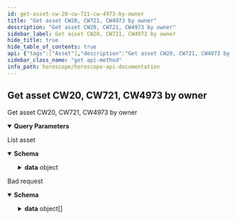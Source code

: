 ```yaml
---
id: get-asset-cw-20-cw-721-cw-4973-by-owner
title: "Get asset CW20, CW721, CW4973 by owner"
description: "Get asset CW20, CW721, CW4973 by owner"
sidebar_label: Get asset CW20, CW721, CW4973 by owner
hide_title: true
hide_table_of_contents: true
api: {"tags":["Asset"],"description":"Get asset CW20, CW721, CW4973 by owner","parameters":[{"in":"query","name":"owner","required":false,"schema":{"type":"string"},"description":"Owner address need to query"},{"in":"query","name":"chainid","required":false,"schema":{"enum":["aura_6322-2"],"type":"string"},"description":"Chain Id of network need to query(if null it will return asset on all chainid)"},{"in":"query","name":"contractType","required":true,"schema":{"enum":["CW20","CW721","CW4973"],"type":"string","default":"CW20"},"description":"Type asset need to query"},{"in":"query","name":"tokenName","required":false,"schema":{"type":"string"},"description":"Token name need to query"},{"in":"query","name":"tokenId","required":false,"schema":{"type":"string"},"description":"Token id need to query"},{"in":"query","name":"contractAddress","required":false,"schema":{"type":"string"},"description":"Contract address need to query"},{"in":"query","name":"isBurned","required":false,"schema":{"type":"boolean"},"description":"get token which is burned"},{"in":"query","name":"countTotal","required":false,"schema":{"type":"boolean","default":"false"},"description":"count total record"},{"in":"query","name":"pageLimit","required":false,"schema":{"type":"number","default":10},"description":"number record return in a page"},{"in":"query","name":"pageOffset","required":false,"schema":{"type":"number","default":0},"description":"Page number, start at 0"},{"in":"query","name":"nextKey","required":false,"schema":{"type":"string"},"description":"key for next page"}],"responses":{"200":{"description":"List asset","content":{"application/json":{"schema":{"type":"object","properties":{"code":{"type":"number","example":200},"message":{"type":"string","example":"Successful"},"data":{"type":"object","properties":{"assets":{"type":"object","properties":{"CW721":{"type":"object","properties":{"asset":{"type":"array","items":{"type":"object","properties":{"asset_info":{"type":"object","properties":{"data":{"type":"object","properties":{"access":{"type":"object","properties":{"approvals":{"type":"array","items":{"type":"object"}},"owner":{"type":"string","example":"aura123"}}},"info":{"type":"object","properties":{"token_uri":{"type":"string"},"extension":{"type":"string"}}}}}}},"custom_info":{"type":"object","properties":{"chain_id":{"type":"string","example":"aura"},"chain_name":{"type":"string","example":"Aura network"}}},"history":{"type":"array","items":{"type":"object"}},"asset_id":{"type":"string"},"code_id":{"type":"string"},"contract_address":{"type":"string"},"token_id":{"type":"string"},"owner":{"type":"string"},"is_burned":{"type":"boolean"},"createdAt":{"type":"string","example":"2022-08-17T06:20:19.342Z"},"updatedAt":{"type":"string","example":"2022-08-17T06:20:19.342Z"},"media_info":{"type":"array","items":{"type":"object","properties":{"key":{"type":"string"},"media_link":{"type":"string","example":"s3://aws.aura.network"},"status":{"type":"string","example":"COMPLETED"},"createdAt":{"type":"string","example":"2022-08-17T06:20:19.342Z"},"updatedAt":{"type":"string","example":"2022-08-17T06:20:19.342Z"}}}}}}},"count":{"type":"number","example":0}}},"CW20":{"type":"object","properties":{"asset":{"type":"array","items":{"properties":{"asset_info":{"type":"object","properties":{"data":{"properties":{"name":{"type":"string","example":"CW20-Aura"},"symbol":{"type":"string","example":"SM"},"decimal":{"type":"number","example":6},"total_supply":{"type":"string","example":"10000000000"}}}}},"custom_info":{"type":"object","properties":{"chain_id":{"type":"string","example":"aura"},"chain_name":{"type":"string","example":"Aura network"}}},"history":{"type":"array","items":{"type":"object"}},"asset_id":{"type":"string"},"contract_address":{"type":"string"},"code_id":{"type":"string"},"owner":{"type":"string"},"balance":{"type":"string"},"percent_hold":{"type":"number","example":10},"createdAt":{"type":"string","example":"2022-08-17T06:20:19.342Z"},"updatedAt":{"type":"string","example":"2022-08-17T06:20:19.342Z"}}}},"count":{"type":"number","example":0}}},"CW4973":{"type":"object","properties":{"asset":{"type":"array","items":{"type":"object","properties":{"asset_info":{"type":"object","properties":{"data":{"type":"object","properties":{"access":{"type":"object","properties":{"approvals":{"type":"array","items":{"type":"object"}},"owner":{"type":"string","example":"aura123"}}},"info":{"type":"object","properties":{"token_uri":{"type":"string"},"extension":{"type":"string"}}}}}}},"custom_info":{"type":"object","properties":{"chain_id":{"type":"string","example":"aura"},"chain_name":{"type":"string","example":"Aura network"}}},"history":{"type":"array","items":{"type":"object"}},"asset_id":{"type":"string"},"code_id":{"type":"string"},"contract_address":{"type":"string"},"token_id":{"type":"string"},"owner":{"type":"string"},"is_burned":{"type":"boolean"},"createdAt":{"type":"string","example":"2022-08-17T06:20:19.342Z"},"updatedAt":{"type":"string","example":"2022-08-17T06:20:19.342Z"},"media_info":{"type":"array","items":{"type":"object","properties":{"key":{"type":"string"},"media_link":{"type":"string","example":"s3://aws.aura.network"},"status":{"type":"string","example":"COMPLETED"},"createdAt":{"type":"string","example":"2022-08-17T06:20:19.342Z"},"updatedAt":{"type":"string","example":"2022-08-17T06:20:19.342Z"}}}}}}},"count":{"type":"number","example":0}}}}}}}}}}}},"422":{"description":"Bad request","content":{"application/json":{"schema":{"type":"object","properties":{"name":{"type":"string","example":"ValidationError"},"message":{"type":"string","example":"Parameters validation error!"},"code":{"type":"number","example":422},"type":{"type":"string","example":"VALIDATION_ERROR"},"data":{"type":"array","items":{"type":"object","properties":{"type":{"type":"string","example":"required"},"message":{"type":"string","example":"The 'owner' field is required."},"field":{"type":"string","example":"owner"},"nodeID":{"type":"string","example":"node1"},"action":{"type":"string","example":"v1.asset"}}}}}}}}}},"method":"get","path":"/v1/asset/getByOwner","servers":[{"url":"https://horoscope.aura.network/api","description":"Horoscope "},{"url":"https://lcd.osmosis.zone","description":"Osmosis Mainnet LCD"},{"url":"https://lcd.euphoria.aura.network","description":"Aura Euphoria LCD"},{"url":"https://cosmos-lcd.quickapi.com","description":"Cosmos Mainnet LCD"}],"info":{"title":"Horoscope API Documentation","version":"1.0.0","description":"## Indexer for multiple Cosmos Network \n\n### How to use\n\nSelect server Horoscope if use Horoscope API\n\nSelect server LCD if use Legacy API"},"postman":{"name":"Get asset CW20, CW721, CW4973 by owner","description":{"content":"Get asset CW20, CW721, CW4973 by owner","type":"text/plain"},"url":{"path":["v1","asset","getByOwner"],"host":["{{baseUrl}}"],"query":[{"disabled":false,"description":{"content":"Owner address need to query","type":"text/plain"},"key":"owner","value":""},{"disabled":false,"description":{"content":"Chain Id of network need to query(if null it will return asset on all chainid)","type":"text/plain"},"key":"chainid","value":""},{"disabled":false,"description":{"content":"(Required) Type asset need to query","type":"text/plain"},"key":"contractType","value":""},{"disabled":false,"description":{"content":"Token name need to query","type":"text/plain"},"key":"tokenName","value":""},{"disabled":false,"description":{"content":"Token id need to query","type":"text/plain"},"key":"tokenId","value":""},{"disabled":false,"description":{"content":"Contract address need to query","type":"text/plain"},"key":"contractAddress","value":""},{"disabled":false,"description":{"content":"get token which is burned","type":"text/plain"},"key":"isBurned","value":""},{"disabled":false,"description":{"content":"count total record","type":"text/plain"},"key":"countTotal","value":""},{"disabled":false,"description":{"content":"number record return in a page","type":"text/plain"},"key":"pageLimit","value":""},{"disabled":false,"description":{"content":"Page number, start at 0","type":"text/plain"},"key":"pageOffset","value":""},{"disabled":false,"description":{"content":"key for next page","type":"text/plain"},"key":"nextKey","value":""}],"variable":[]},"header":[{"key":"Accept","value":"application/json"}],"method":"GET"}}
sidebar_class_name: "get api-method"
info_path: horoscope/horoscope-api-documentation
---
```



## Get asset CW20, CW721, CW4973 by owner



Get asset CW20, CW721, CW4973 by owner

<details style={{"marginBottom":"1rem"}} data-collapsed={false} open={true}><summary style={{}}><strong>Query Parameters</strong></summary><div><ul><ParamsItem className={"paramsItem"} param={{"in":"query","name":"owner","required":false,"schema":{"type":"string"},"description":"Owner address need to query"}}></ParamsItem><ParamsItem className={"paramsItem"} param={{"in":"query","name":"chainid","required":false,"schema":{"enum":["aura_6322-2"],"type":"string"},"description":"Chain Id of network need to query(if null it will return asset on all chainid)"}}></ParamsItem><ParamsItem className={"paramsItem"} param={{"in":"query","name":"contractType","required":true,"schema":{"enum":["CW20","CW721","CW4973"],"type":"string","default":"CW20"},"description":"Type asset need to query"}}></ParamsItem><ParamsItem className={"paramsItem"} param={{"in":"query","name":"tokenName","required":false,"schema":{"type":"string"},"description":"Token name need to query"}}></ParamsItem><ParamsItem className={"paramsItem"} param={{"in":"query","name":"tokenId","required":false,"schema":{"type":"string"},"description":"Token id need to query"}}></ParamsItem><ParamsItem className={"paramsItem"} param={{"in":"query","name":"contractAddress","required":false,"schema":{"type":"string"},"description":"Contract address need to query"}}></ParamsItem><ParamsItem className={"paramsItem"} param={{"in":"query","name":"isBurned","required":false,"schema":{"type":"boolean"},"description":"get token which is burned"}}></ParamsItem><ParamsItem className={"paramsItem"} param={{"in":"query","name":"countTotal","required":false,"schema":{"type":"boolean","default":"false"},"description":"count total record"}}></ParamsItem><ParamsItem className={"paramsItem"} param={{"in":"query","name":"pageLimit","required":false,"schema":{"type":"number","default":10},"description":"number record return in a page"}}></ParamsItem><ParamsItem className={"paramsItem"} param={{"in":"query","name":"pageOffset","required":false,"schema":{"type":"number","default":0},"description":"Page number, start at 0"}}></ParamsItem><ParamsItem className={"paramsItem"} param={{"in":"query","name":"nextKey","required":false,"schema":{"type":"string"},"description":"key for next page"}}></ParamsItem></ul></div></details><div><ApiTabs><TabItem label={"200"} value={"200"}><div>

List asset

</div><div><MimeTabs schemaType={"response"}><TabItem label={"application/json"} value={"application/json"}><SchemaTabs groupId={"schema-tabs"}><TabItem label={"Schema"} value={"Schema"}><details style={{}} data-collapsed={false} open={true}><summary style={{"textAlign":"left"}}><strong>Schema</strong></summary><div style={{"textAlign":"left","marginLeft":"1rem"}}></div><ul style={{"marginLeft":"1rem"}}><SchemaItem collapsible={false} name={"code"} required={false} schemaDescription={undefined} schemaName={"number"} qualifierMessage={undefined} defaultValue={undefined}></SchemaItem><SchemaItem collapsible={false} name={"message"} required={false} schemaDescription={undefined} schemaName={"string"} qualifierMessage={undefined} defaultValue={undefined}></SchemaItem><SchemaItem collapsible={true} className={"schemaItem"}><details style={{}}><summary style={{}}><strong>data</strong><span style={{"opacity":"0.6"}}> object</span></summary><div style={{"marginLeft":"1rem"}}><SchemaItem collapsible={true} className={"schemaItem"}><details style={{}}><summary style={{}}><strong>assets</strong><span style={{"opacity":"0.6"}}> object</span></summary><div style={{"marginLeft":"1rem"}}><SchemaItem collapsible={true} className={"schemaItem"}><details style={{}}><summary style={{}}><strong>CW721</strong><span style={{"opacity":"0.6"}}> object</span></summary><div style={{"marginLeft":"1rem"}}><SchemaItem collapsible={true} className={"schemaItem"}><details style={{}}><summary style={{}}><strong>asset</strong><span style={{"opacity":"0.6"}}> object[]</span></summary><div style={{"marginLeft":"1rem"}}><SchemaItem collapsible={true} className={"schemaItem"}><details style={{}}><summary style={{}}><strong>asset_info</strong><span style={{"opacity":"0.6"}}> object</span></summary><div style={{"marginLeft":"1rem"}}><SchemaItem collapsible={true} className={"schemaItem"}><details style={{}}><summary style={{}}><strong>data</strong><span style={{"opacity":"0.6"}}> object</span></summary><div style={{"marginLeft":"1rem"}}><SchemaItem collapsible={true} className={"schemaItem"}><details style={{}}><summary style={{}}><strong>access</strong><span style={{"opacity":"0.6"}}> object</span></summary><div style={{"marginLeft":"1rem"}}><SchemaItem collapsible={false} name={"approvals"} required={false} schemaDescription={undefined} schemaName={"object[]"} qualifierMessage={undefined} defaultValue={undefined}></SchemaItem><SchemaItem collapsible={false} name={"owner"} required={false} schemaDescription={undefined} schemaName={"string"} qualifierMessage={undefined} defaultValue={undefined}></SchemaItem></div></details></SchemaItem><SchemaItem collapsible={true} className={"schemaItem"}><details style={{}}><summary style={{}}><strong>info</strong><span style={{"opacity":"0.6"}}> object</span></summary><div style={{"marginLeft":"1rem"}}><SchemaItem collapsible={false} name={"token_uri"} required={false} schemaDescription={undefined} schemaName={"string"} qualifierMessage={undefined} defaultValue={undefined}></SchemaItem><SchemaItem collapsible={false} name={"extension"} required={false} schemaDescription={undefined} schemaName={"string"} qualifierMessage={undefined} defaultValue={undefined}></SchemaItem></div></details></SchemaItem></div></details></SchemaItem></div></details></SchemaItem><SchemaItem collapsible={true} className={"schemaItem"}><details style={{}}><summary style={{}}><strong>custom_info</strong><span style={{"opacity":"0.6"}}> object</span></summary><div style={{"marginLeft":"1rem"}}><SchemaItem collapsible={false} name={"chain_id"} required={false} schemaDescription={undefined} schemaName={"string"} qualifierMessage={undefined} defaultValue={undefined}></SchemaItem><SchemaItem collapsible={false} name={"chain_name"} required={false} schemaDescription={undefined} schemaName={"string"} qualifierMessage={undefined} defaultValue={undefined}></SchemaItem></div></details></SchemaItem><SchemaItem collapsible={false} name={"history"} required={false} schemaDescription={undefined} schemaName={"object[]"} qualifierMessage={undefined} defaultValue={undefined}></SchemaItem><SchemaItem collapsible={false} name={"asset_id"} required={false} schemaDescription={undefined} schemaName={"string"} qualifierMessage={undefined} defaultValue={undefined}></SchemaItem><SchemaItem collapsible={false} name={"code_id"} required={false} schemaDescription={undefined} schemaName={"string"} qualifierMessage={undefined} defaultValue={undefined}></SchemaItem><SchemaItem collapsible={false} name={"contract_address"} required={false} schemaDescription={undefined} schemaName={"string"} qualifierMessage={undefined} defaultValue={undefined}></SchemaItem><SchemaItem collapsible={false} name={"token_id"} required={false} schemaDescription={undefined} schemaName={"string"} qualifierMessage={undefined} defaultValue={undefined}></SchemaItem><SchemaItem collapsible={false} name={"owner"} required={false} schemaDescription={undefined} schemaName={"string"} qualifierMessage={undefined} defaultValue={undefined}></SchemaItem><SchemaItem collapsible={false} name={"is_burned"} required={false} schemaDescription={undefined} schemaName={"boolean"} qualifierMessage={undefined} defaultValue={undefined}></SchemaItem><SchemaItem collapsible={false} name={"createdAt"} required={false} schemaDescription={undefined} schemaName={"string"} qualifierMessage={undefined} defaultValue={undefined}></SchemaItem><SchemaItem collapsible={false} name={"updatedAt"} required={false} schemaDescription={undefined} schemaName={"string"} qualifierMessage={undefined} defaultValue={undefined}></SchemaItem><SchemaItem collapsible={true} className={"schemaItem"}><details style={{}}><summary style={{}}><strong>media_info</strong><span style={{"opacity":"0.6"}}> object[]</span></summary><div style={{"marginLeft":"1rem"}}><SchemaItem collapsible={false} name={"key"} required={false} schemaDescription={undefined} schemaName={"string"} qualifierMessage={undefined} defaultValue={undefined}></SchemaItem><SchemaItem collapsible={false} name={"media_link"} required={false} schemaDescription={undefined} schemaName={"string"} qualifierMessage={undefined} defaultValue={undefined}></SchemaItem><SchemaItem collapsible={false} name={"status"} required={false} schemaDescription={undefined} schemaName={"string"} qualifierMessage={undefined} defaultValue={undefined}></SchemaItem><SchemaItem collapsible={false} name={"createdAt"} required={false} schemaDescription={undefined} schemaName={"string"} qualifierMessage={undefined} defaultValue={undefined}></SchemaItem><SchemaItem collapsible={false} name={"updatedAt"} required={false} schemaDescription={undefined} schemaName={"string"} qualifierMessage={undefined} defaultValue={undefined}></SchemaItem></div></details></SchemaItem></div></details></SchemaItem><SchemaItem collapsible={false} name={"count"} required={false} schemaDescription={undefined} schemaName={"number"} qualifierMessage={undefined} defaultValue={undefined}></SchemaItem></div></details></SchemaItem><SchemaItem collapsible={true} className={"schemaItem"}><details style={{}}><summary style={{}}><strong>CW20</strong><span style={{"opacity":"0.6"}}> object</span></summary><div style={{"marginLeft":"1rem"}}><SchemaItem collapsible={true} className={"schemaItem"}><details style={{}}><summary style={{}}><strong>asset</strong><span style={{"opacity":"0.6"}}> undefined[]</span></summary><div style={{"marginLeft":"1rem"}}><SchemaItem collapsible={true} className={"schemaItem"}><details style={{}}><summary style={{}}><strong>asset_info</strong><span style={{"opacity":"0.6"}}> object</span></summary><div style={{"marginLeft":"1rem"}}><SchemaItem collapsible={true} className={"schemaItem"}><details style={{}}><summary style={{}}><strong>data</strong><span style={{"opacity":"0.6"}}> </span></summary><div style={{"marginLeft":"1rem"}}><SchemaItem collapsible={false} name={"name"} required={false} schemaDescription={undefined} schemaName={"string"} qualifierMessage={undefined} defaultValue={undefined}></SchemaItem><SchemaItem collapsible={false} name={"symbol"} required={false} schemaDescription={undefined} schemaName={"string"} qualifierMessage={undefined} defaultValue={undefined}></SchemaItem><SchemaItem collapsible={false} name={"decimal"} required={false} schemaDescription={undefined} schemaName={"number"} qualifierMessage={undefined} defaultValue={undefined}></SchemaItem><SchemaItem collapsible={false} name={"total_supply"} required={false} schemaDescription={undefined} schemaName={"string"} qualifierMessage={undefined} defaultValue={undefined}></SchemaItem></div></details></SchemaItem></div></details></SchemaItem><SchemaItem collapsible={true} className={"schemaItem"}><details style={{}}><summary style={{}}><strong>custom_info</strong><span style={{"opacity":"0.6"}}> object</span></summary><div style={{"marginLeft":"1rem"}}><SchemaItem collapsible={false} name={"chain_id"} required={false} schemaDescription={undefined} schemaName={"string"} qualifierMessage={undefined} defaultValue={undefined}></SchemaItem><SchemaItem collapsible={false} name={"chain_name"} required={false} schemaDescription={undefined} schemaName={"string"} qualifierMessage={undefined} defaultValue={undefined}></SchemaItem></div></details></SchemaItem><SchemaItem collapsible={false} name={"history"} required={false} schemaDescription={undefined} schemaName={"object[]"} qualifierMessage={undefined} defaultValue={undefined}></SchemaItem><SchemaItem collapsible={false} name={"asset_id"} required={false} schemaDescription={undefined} schemaName={"string"} qualifierMessage={undefined} defaultValue={undefined}></SchemaItem><SchemaItem collapsible={false} name={"contract_address"} required={false} schemaDescription={undefined} schemaName={"string"} qualifierMessage={undefined} defaultValue={undefined}></SchemaItem><SchemaItem collapsible={false} name={"code_id"} required={false} schemaDescription={undefined} schemaName={"string"} qualifierMessage={undefined} defaultValue={undefined}></SchemaItem><SchemaItem collapsible={false} name={"owner"} required={false} schemaDescription={undefined} schemaName={"string"} qualifierMessage={undefined} defaultValue={undefined}></SchemaItem><SchemaItem collapsible={false} name={"balance"} required={false} schemaDescription={undefined} schemaName={"string"} qualifierMessage={undefined} defaultValue={undefined}></SchemaItem><SchemaItem collapsible={false} name={"percent_hold"} required={false} schemaDescription={undefined} schemaName={"number"} qualifierMessage={undefined} defaultValue={undefined}></SchemaItem><SchemaItem collapsible={false} name={"createdAt"} required={false} schemaDescription={undefined} schemaName={"string"} qualifierMessage={undefined} defaultValue={undefined}></SchemaItem><SchemaItem collapsible={false} name={"updatedAt"} required={false} schemaDescription={undefined} schemaName={"string"} qualifierMessage={undefined} defaultValue={undefined}></SchemaItem></div></details></SchemaItem><SchemaItem collapsible={false} name={"count"} required={false} schemaDescription={undefined} schemaName={"number"} qualifierMessage={undefined} defaultValue={undefined}></SchemaItem></div></details></SchemaItem><SchemaItem collapsible={true} className={"schemaItem"}><details style={{}}><summary style={{}}><strong>CW4973</strong><span style={{"opacity":"0.6"}}> object</span></summary><div style={{"marginLeft":"1rem"}}><SchemaItem collapsible={true} className={"schemaItem"}><details style={{}}><summary style={{}}><strong>asset</strong><span style={{"opacity":"0.6"}}> object[]</span></summary><div style={{"marginLeft":"1rem"}}><SchemaItem collapsible={true} className={"schemaItem"}><details style={{}}><summary style={{}}><strong>asset_info</strong><span style={{"opacity":"0.6"}}> object</span></summary><div style={{"marginLeft":"1rem"}}><SchemaItem collapsible={true} className={"schemaItem"}><details style={{}}><summary style={{}}><strong>data</strong><span style={{"opacity":"0.6"}}> object</span></summary><div style={{"marginLeft":"1rem"}}><SchemaItem collapsible={true} className={"schemaItem"}><details style={{}}><summary style={{}}><strong>access</strong><span style={{"opacity":"0.6"}}> object</span></summary><div style={{"marginLeft":"1rem"}}><SchemaItem collapsible={false} name={"approvals"} required={false} schemaDescription={undefined} schemaName={"object[]"} qualifierMessage={undefined} defaultValue={undefined}></SchemaItem><SchemaItem collapsible={false} name={"owner"} required={false} schemaDescription={undefined} schemaName={"string"} qualifierMessage={undefined} defaultValue={undefined}></SchemaItem></div></details></SchemaItem><SchemaItem collapsible={true} className={"schemaItem"}><details style={{}}><summary style={{}}><strong>info</strong><span style={{"opacity":"0.6"}}> object</span></summary><div style={{"marginLeft":"1rem"}}><SchemaItem collapsible={false} name={"token_uri"} required={false} schemaDescription={undefined} schemaName={"string"} qualifierMessage={undefined} defaultValue={undefined}></SchemaItem><SchemaItem collapsible={false} name={"extension"} required={false} schemaDescription={undefined} schemaName={"string"} qualifierMessage={undefined} defaultValue={undefined}></SchemaItem></div></details></SchemaItem></div></details></SchemaItem></div></details></SchemaItem><SchemaItem collapsible={true} className={"schemaItem"}><details style={{}}><summary style={{}}><strong>custom_info</strong><span style={{"opacity":"0.6"}}> object</span></summary><div style={{"marginLeft":"1rem"}}><SchemaItem collapsible={false} name={"chain_id"} required={false} schemaDescription={undefined} schemaName={"string"} qualifierMessage={undefined} defaultValue={undefined}></SchemaItem><SchemaItem collapsible={false} name={"chain_name"} required={false} schemaDescription={undefined} schemaName={"string"} qualifierMessage={undefined} defaultValue={undefined}></SchemaItem></div></details></SchemaItem><SchemaItem collapsible={false} name={"history"} required={false} schemaDescription={undefined} schemaName={"object[]"} qualifierMessage={undefined} defaultValue={undefined}></SchemaItem><SchemaItem collapsible={false} name={"asset_id"} required={false} schemaDescription={undefined} schemaName={"string"} qualifierMessage={undefined} defaultValue={undefined}></SchemaItem><SchemaItem collapsible={false} name={"code_id"} required={false} schemaDescription={undefined} schemaName={"string"} qualifierMessage={undefined} defaultValue={undefined}></SchemaItem><SchemaItem collapsible={false} name={"contract_address"} required={false} schemaDescription={undefined} schemaName={"string"} qualifierMessage={undefined} defaultValue={undefined}></SchemaItem><SchemaItem collapsible={false} name={"token_id"} required={false} schemaDescription={undefined} schemaName={"string"} qualifierMessage={undefined} defaultValue={undefined}></SchemaItem><SchemaItem collapsible={false} name={"owner"} required={false} schemaDescription={undefined} schemaName={"string"} qualifierMessage={undefined} defaultValue={undefined}></SchemaItem><SchemaItem collapsible={false} name={"is_burned"} required={false} schemaDescription={undefined} schemaName={"boolean"} qualifierMessage={undefined} defaultValue={undefined}></SchemaItem><SchemaItem collapsible={false} name={"createdAt"} required={false} schemaDescription={undefined} schemaName={"string"} qualifierMessage={undefined} defaultValue={undefined}></SchemaItem><SchemaItem collapsible={false} name={"updatedAt"} required={false} schemaDescription={undefined} schemaName={"string"} qualifierMessage={undefined} defaultValue={undefined}></SchemaItem><SchemaItem collapsible={true} className={"schemaItem"}><details style={{}}><summary style={{}}><strong>media_info</strong><span style={{"opacity":"0.6"}}> object[]</span></summary><div style={{"marginLeft":"1rem"}}><SchemaItem collapsible={false} name={"key"} required={false} schemaDescription={undefined} schemaName={"string"} qualifierMessage={undefined} defaultValue={undefined}></SchemaItem><SchemaItem collapsible={false} name={"media_link"} required={false} schemaDescription={undefined} schemaName={"string"} qualifierMessage={undefined} defaultValue={undefined}></SchemaItem><SchemaItem collapsible={false} name={"status"} required={false} schemaDescription={undefined} schemaName={"string"} qualifierMessage={undefined} defaultValue={undefined}></SchemaItem><SchemaItem collapsible={false} name={"createdAt"} required={false} schemaDescription={undefined} schemaName={"string"} qualifierMessage={undefined} defaultValue={undefined}></SchemaItem><SchemaItem collapsible={false} name={"updatedAt"} required={false} schemaDescription={undefined} schemaName={"string"} qualifierMessage={undefined} defaultValue={undefined}></SchemaItem></div></details></SchemaItem></div></details></SchemaItem><SchemaItem collapsible={false} name={"count"} required={false} schemaDescription={undefined} schemaName={"number"} qualifierMessage={undefined} defaultValue={undefined}></SchemaItem></div></details></SchemaItem></div></details></SchemaItem></div></details></SchemaItem></ul></details></TabItem><TabItem label={"Example (from schema)"} value={"Example (from schema)"}><ResponseSamples responseExample={"{\n  \"code\": 200,\n  \"message\": \"Successful\",\n  \"data\": {\n    \"assets\": {\n      \"CW721\": {\n        \"asset\": [\n          {\n            \"asset_info\": {\n              \"data\": {\n                \"access\": {\n                  \"approvals\": [\n                    {}\n                  ],\n                  \"owner\": \"aura123\"\n                },\n                \"info\": {\n                  \"token_uri\": \"string\",\n                  \"extension\": \"string\"\n                }\n              }\n            },\n            \"custom_info\": {\n              \"chain_id\": \"aura\",\n              \"chain_name\": \"Aura network\"\n            },\n            \"history\": [\n              {}\n            ],\n            \"asset_id\": \"string\",\n            \"code_id\": \"string\",\n            \"contract_address\": \"string\",\n            \"token_id\": \"string\",\n            \"owner\": \"string\",\n            \"is_burned\": true,\n            \"createdAt\": \"2022-08-17T06:20:19.342Z\",\n            \"updatedAt\": \"2022-08-17T06:20:19.342Z\",\n            \"media_info\": [\n              {\n                \"key\": \"string\",\n                \"media_link\": \"s3://aws.aura.network\",\n                \"status\": \"COMPLETED\",\n                \"createdAt\": \"2022-08-17T06:20:19.342Z\",\n                \"updatedAt\": \"2022-08-17T06:20:19.342Z\"\n              }\n            ]\n          }\n        ],\n        \"count\": 0\n      },\n      \"CW20\": {\n        \"asset\": [\n          {\n            \"asset_info\": {\n              \"data\": {\n                \"name\": \"CW20-Aura\",\n                \"symbol\": \"SM\",\n                \"decimal\": 6,\n                \"total_supply\": \"10000000000\"\n              }\n            },\n            \"custom_info\": {\n              \"chain_id\": \"aura\",\n              \"chain_name\": \"Aura network\"\n            },\n            \"history\": [\n              {}\n            ],\n            \"asset_id\": \"string\",\n            \"contract_address\": \"string\",\n            \"code_id\": \"string\",\n            \"owner\": \"string\",\n            \"balance\": \"string\",\n            \"percent_hold\": 10,\n            \"createdAt\": \"2022-08-17T06:20:19.342Z\",\n            \"updatedAt\": \"2022-08-17T06:20:19.342Z\"\n          }\n        ],\n        \"count\": 0\n      },\n      \"CW4973\": {\n        \"asset\": [\n          {\n            \"asset_info\": {\n              \"data\": {\n                \"access\": {\n                  \"approvals\": [\n                    {}\n                  ],\n                  \"owner\": \"aura123\"\n                },\n                \"info\": {\n                  \"token_uri\": \"string\",\n                  \"extension\": \"string\"\n                }\n              }\n            },\n            \"custom_info\": {\n              \"chain_id\": \"aura\",\n              \"chain_name\": \"Aura network\"\n            },\n            \"history\": [\n              {}\n            ],\n            \"asset_id\": \"string\",\n            \"code_id\": \"string\",\n            \"contract_address\": \"string\",\n            \"token_id\": \"string\",\n            \"owner\": \"string\",\n            \"is_burned\": true,\n            \"createdAt\": \"2022-08-17T06:20:19.342Z\",\n            \"updatedAt\": \"2022-08-17T06:20:19.342Z\",\n            \"media_info\": [\n              {\n                \"key\": \"string\",\n                \"media_link\": \"s3://aws.aura.network\",\n                \"status\": \"COMPLETED\",\n                \"createdAt\": \"2022-08-17T06:20:19.342Z\",\n                \"updatedAt\": \"2022-08-17T06:20:19.342Z\"\n              }\n            ]\n          }\n        ],\n        \"count\": 0\n      }\n    }\n  }\n}"} language={"json"}></ResponseSamples></TabItem></SchemaTabs></TabItem></MimeTabs></div></TabItem><TabItem label={"422"} value={"422"}><div>

Bad request

</div><div><MimeTabs schemaType={"response"}><TabItem label={"application/json"} value={"application/json"}><SchemaTabs groupId={"schema-tabs"}><TabItem label={"Schema"} value={"Schema"}><details style={{}} data-collapsed={false} open={true}><summary style={{"textAlign":"left"}}><strong>Schema</strong></summary><div style={{"textAlign":"left","marginLeft":"1rem"}}></div><ul style={{"marginLeft":"1rem"}}><SchemaItem collapsible={false} name={"name"} required={false} schemaDescription={undefined} schemaName={"string"} qualifierMessage={undefined} defaultValue={undefined}></SchemaItem><SchemaItem collapsible={false} name={"message"} required={false} schemaDescription={undefined} schemaName={"string"} qualifierMessage={undefined} defaultValue={undefined}></SchemaItem><SchemaItem collapsible={false} name={"code"} required={false} schemaDescription={undefined} schemaName={"number"} qualifierMessage={undefined} defaultValue={undefined}></SchemaItem><SchemaItem collapsible={false} name={"type"} required={false} schemaDescription={undefined} schemaName={"string"} qualifierMessage={undefined} defaultValue={undefined}></SchemaItem><SchemaItem collapsible={true} className={"schemaItem"}><details style={{}}><summary style={{}}><strong>data</strong><span style={{"opacity":"0.6"}}> object[]</span></summary><div style={{"marginLeft":"1rem"}}><SchemaItem collapsible={false} name={"type"} required={false} schemaDescription={undefined} schemaName={"string"} qualifierMessage={undefined} defaultValue={undefined}></SchemaItem><SchemaItem collapsible={false} name={"message"} required={false} schemaDescription={undefined} schemaName={"string"} qualifierMessage={undefined} defaultValue={undefined}></SchemaItem><SchemaItem collapsible={false} name={"field"} required={false} schemaDescription={undefined} schemaName={"string"} qualifierMessage={undefined} defaultValue={undefined}></SchemaItem><SchemaItem collapsible={false} name={"nodeID"} required={false} schemaDescription={undefined} schemaName={"string"} qualifierMessage={undefined} defaultValue={undefined}></SchemaItem><SchemaItem collapsible={false} name={"action"} required={false} schemaDescription={undefined} schemaName={"string"} qualifierMessage={undefined} defaultValue={undefined}></SchemaItem></div></details></SchemaItem></ul></details></TabItem><TabItem label={"Example (from schema)"} value={"Example (from schema)"}><ResponseSamples responseExample={"{\n  \"name\": \"ValidationError\",\n  \"message\": \"Parameters validation error!\",\n  \"code\": 422,\n  \"type\": \"VALIDATION_ERROR\",\n  \"data\": [\n    {\n      \"type\": \"required\",\n      \"message\": \"The 'owner' field is required.\",\n      \"field\": \"owner\",\n      \"nodeID\": \"node1\",\n      \"action\": \"v1.asset\"\n    }\n  ]\n}"} language={"json"}></ResponseSamples></TabItem></SchemaTabs></TabItem></MimeTabs></div></TabItem></ApiTabs></div>
      